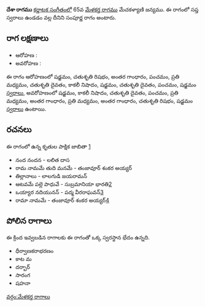 {{Infobox ragam
	| name          	= దేశా
	| synonym	    	= 
	| mela          	= 
	| chakra        	= 
	| janaka        	= 
	| type          	= సంపూర్ణ
	| arohanam      	= {{svaraC|S|R2|G3|P|M2|D2|N3|S|D2|P|S'}} 
	| avarohanam    	= {{svaraC|S'|N3|D2|P|M2|G3|M2|G3|R2|S}}
	| jeeva         	=
	| chhaya        	=
	| nyasa         	=
	| vishesha      	= 
	| equivalent  		= 
}}
{{కర్ణాటక సంగీత రాగాలు}}
'''దేశా రాగము''' [[కర్ణాటక సంగీతం]]లో 65వ [[మేళకర్త రాగము]] మేచకళ్యాణి జన్యము.  ఈ రాగంలో సప్త స్వరాలు ఉండడం వల్ల దీనిని సంపూర్ణ రాగం అంటారు.


==రాగ లక్షణాలు==


* ఆరోహణ : {{svaraC|S|R2|G3|P|M2|D2|N3|S|D2|P|S'}} 
* అవరోహణ : {{svaraC|S'|N3|D2|P|M2|G3|M2|G3|R2|S}}

ఈ రాగం ఆరోహణంలో షడ్జమం, చతుశృతి రిషభం, అంతర గాంధారం, పంచమం, ప్రతి మధ్యమం, చతుశృతి దైవతం, కాకలీ నిషాదం, షడ్జమం, చతుశృతి దైవతం, పంచమం, షడ్జమం [[స్వరాలు]], అవరోహణంలో షడ్జమం, కాకలీ నిషాదం, చతుశృతి దైవతం, పంచమం, ప్రతి మధ్యమం, అంతర గాంధారం, ప్రతి మధ్యమం, అంతర గాంధారం, చతుశృతి రిషభం, షడ్జమం [[స్వరాలు]] ఉంటాయి.

==రచనలు==
ఈ రాగంలో ఉన్న కృతుల పాక్షిక జాబితా [https://github.com/ssrihari/ragavardhini/blob/master/ragas/kritis.psv]
* నంద నందన - లలిత దాస
* రామ నామమే తుది మనమే - తంజావూర్ శంకర అయ్యర్
* తిల్లానాలు - లాలగుడి జయరామన్
* ఆటవమే పల్లె పాధువే - సుబ్రమానియా భారతి[http://www.karnatik.com/c1248.shtml]
* ఒయ్యార నదియునన్ - పద్మ వీరరాఘవన్[http://www.karnatik.com/c2877.shtml]
* రామా నామమే - తంజావూర్ శంకర అయ్యర్[http://www.karnatik.com/c2960.shtml]




==పోలిన రాగాలు==
ఈ క్రింద ఇవ్వబడిన రాగాలకు ఈ రాగంతో ఒక్క స్వరస్థాన భేదం ఉన్నది.
* ధీర్వాణకరాభరణం
* కాట మ
* దర్బార్
* సారంగ
* షహనా



[[వర్గం:మేళకర్త రాగాలు]]